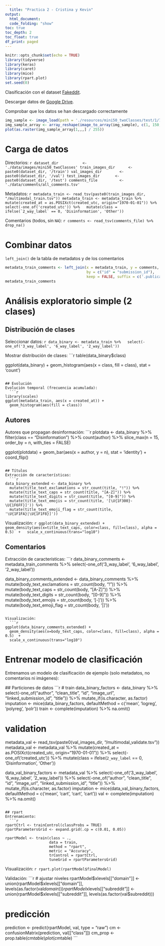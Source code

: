 ```yaml
---
  title: "Practica 2 - Cristina y Kevin"
output:
  html_document:
  code_folding: "show"
toc: true
toc_depth: 2
toc_float: true
df_print: paged
---
```

  
```r
knitr::opts_chunk$set(echo = TRUE)
library(tidyverse)
library(keras)
library(caret)
library(mice)
library(rpart.plot)
set.seed(0)
```

Clasificación con el dataset [Fakeddit](https://github.com/entitize/Fakeddit).

Descargar datos de [Google Drive](https://drive.google.com/drive/folders/1qYWWdfdp-OAxKNXbKgAMh2x3p04X55TO?usp=sharing).

Comprobar que los datos se han descargado correctamente
```r
img_sample <- image_load(path = './resources/mini50_twoClasses/test/1/7e1cdy.jpg', target_size = c(150, 150))
img_sample_array <- array_reshape(image_to_array(img_sample), c(1, 150, 150, 3))
plot(as.raster(img_sample_array[1,,,] / 255))
```
# Carga de datos
Directorios:
  ```r
dataset_dir           <- './data/images/mini50_twoClasses'
train_images_dir      <- paste0(dataset_dir, '/train')
val_images_dir        <- paste0(dataset_dir, '/val')
test_images_dir       <- paste0(dataset_dir, '/test')
comments_file          <- './data/comments/all_comments.tsv'
```

Metadatos:
  ```r
metadata_train <- read_tsv(paste0(train_images_dir, "/multimodal_train.tsv"))
metadata_train <- metadata_train %>%
  mutate(created_at = as.POSIXct(created_utc, origin="1970-01-01")) %>%
  select(-one_of('created_utc')) %>%
  mutate(class = ifelse(`2_way_label` == 0, 'Disinformation', 'Other'))
```

Comentarios (todos, sin `NA`):
  ```r
comments <- read_tsv(comments_file) %>%
  drop_na()
```

# Combinar datos
`left_join()` de la tabla de metadatos y de los comentarios
```r
metadata_train_comments <- left_join(x = metadata_train, y = comments, 
                                     by = c("id" = "submission_id"),
                                     keep = FALSE, suffix = c('.publication', '.comment'))
metadata_train_comments
```

# Análisis exploratorio simple (2 clases)

## Distribución de clases
Seleccionar datos:
  ```r
data_binary <- metadata_train %>%
  select(-one_of('3_way_label', '6_way_label', '2_way_label'))
```

Mostrar distribución de clases:
  ```r
table(data_binary$class)

ggplot(data_binary) +
  geom_histogram(aes(x = class, fill = class), stat = 'count')
```

## Evolución
Evolución temporal (frecuencia acumulada):
  ```r
library(scales)
ggplot(metadata_train, aes(x = created_at)) +
  geom_histogram(aes(fill = class))
```

## Autores
Autores que propagan desinformación:
  ```r
plotdata <- data_binary %>%
  filter(class == "Disinformation") %>%
  count(author) %>%
  slice_max(n = 15, order_by = n, with_ties = FALSE)

ggplot(plotdata) +
  geom_bar(aes(x = author, y = n), stat = 'identity') +
  coord_flip()
```

## Títulos
Extracción de características:
  ```r
data_binary_extended <- data_binary %>%
  mutate(title_text_exclamations = str_count(title, "!")) %>%
  mutate(title_text_caps = str_count(title, "[A-Z]")) %>%
  mutate(title_text_digits = str_count(title, "[0-9]")) %>%
  mutate(title_text_emojis = str_count(title, '[\U{1F300}-\U{1F6FF}]')) %>%
  mutate(title_text_emoji_flag = str_count(title, '\U{1F1FA}|\U{1F1F8}]'))
```

Visualización:
  ```r
ggplot(data_binary_extended) + 
  geom_density(aes(x=title_text_caps, color=class, fill=class), alpha = 0.5)  +
  scale_x_continuous(trans="log10")
```

## Comentarios
Extracción de características:
  ```r
data_binary_comments <- metadata_train_comments %>%
  select(-one_of('3_way_label', '6_way_label', '2_way_label'))

data_binary_comments_extended <- data_binary_comments %>%
  mutate(body_text_exclamations = str_count(body, "!")) %>%
  mutate(body_text_caps = str_count(body, "[A-Z]")) %>%
  mutate(body_text_digits = str_count(body, "[0-9]")) %>%
  mutate(body_text_emojis = str_count(body, '[\U{1F300}-\U{1F6FF}]')) %>%
  mutate(body_text_emoji_flag = str_count(body, '\U{1F1FA}|\U{1F1F8}]'))
```

Visualización:
  ```r
ggplot(data_binary_comments_extended) + 
  geom_density(aes(x=body_text_caps, color=class, fill=class), alpha = 0.5)  +
  scale_x_continuous(trans="log10")
```
# Entrenar modelo de clasificación
Entrenamos un modelo de clasificación de ejemplo (solo metadatos, no comentarios ni imágenes):
  
  ## Particiones de datos
  ```r
# train
data_binary_factors <- data_binary %>%
  select(-one_of("author", "clean_title", "id", "image_url", "linked_submission_id", "title")) %>%
  mutate_if(is.character, as.factor)
imputation <- mice(data_binary_factors, defaultMethod = c('mean', 'logreg', 'polyreg', 'polr'))
train <- complete(imputation) %>%
  na.omit()

# validation
metadata_val <- read_tsv(paste0(val_images_dir, "/multimodal_validate.tsv"))
metadata_val <- metadata_val %>%
  mutate(created_at = as.POSIXct(created_utc, origin="1970-01-01")) %>%
  select(-one_of('created_utc')) %>%
  mutate(class = ifelse(`2_way_label` == 0, 'Disinformation', 'Other'))

data_val_binary_factors   <- metadata_val %>%
  select(-one_of('3_way_label', '6_way_label', '2_way_label')) %>%
  select(-one_of("author", "clean_title", "id", "image_url", "linked_submission_id", "title")) %>%
  mutate_if(is.character, as.factor)
imputation <- mice(data_val_binary_factors, defaultMethod = c('mean', 'cart', 'cart', 'cart'))
val <- complete(imputation) %>%
  na.omit()
```

## rpart
Entrenamiento:
  ```r
rpartCtrl <- trainControl(classProbs = TRUE)
rpartParametersGrid <- expand.grid(.cp = c(0.01, 0.05))

rpartModel <- train(class ~ ., 
                    data = train, 
                    method = "rpart", 
                    metric = "Accuracy", 
                    trControl = rpartCtrl, 
                    tuneGrid = rpartParametersGrid)
```

Visualización:
  ```r
rpart.plot(rpartModel$finalModel)
```

Validación:
  ```r
# ajustar niveles
rpartModel$xlevels[["domain"]] <- union(rpartModel$xlevels[["domain"]], levels(as.factor(val$domain)))
rpartModel$xlevels[["subreddit"]] <- union(rpartModel$xlevels[["subreddit"]], levels(as.factor(val$subreddit)))

# predicción
prediction <- predict(rpartModel, val, type = "raw") 
cm <- confusionMatrix(prediction, val[["class"]])
cm_prop <- prop.table(cm$table)
plot(cm$table)
``` 